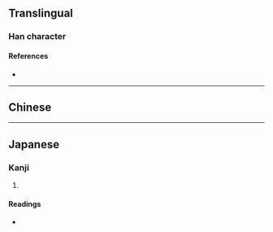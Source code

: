 {{character info/new}}
{{also|憑}}
==Translingual==

===Han character===
{{Han char|rn=16|rad=几|as=06|sn=8|four=|canj=OGHN|ids=⿱任几}}

====References====
* {{Han ref|kx=0134.160|dkj=01766|dj=0299.330|hdz=10277.220|uh=51ED|ud=20973}}

----

==Chinese==
{{zh-see|憑}}

----

==Japanese==

===Kanji===
{{ja-kanji|grade=|rs=几06|kyu=憑}}

# {{defn|lang=ja|sort=几06}}

====Readings====
* {{ja-readings|on=[[ひょう]] (hyō)|kun=[[よる]] (yoru), [[もたれる]] (motareru)}}